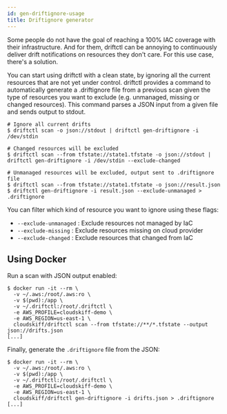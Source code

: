 ```yaml
---
id: gen-driftignore-usage
title: Driftignore generator
---
```


Some people do not have the goal of reaching a 100% IAC coverage with their infrastructure. And for them, driftctl can be annoying to continuously deliver drift notifications on resources they don't care. For this use case, there's a solution.

You can start using driftctl with a clean state, by ignoring all the current resources that are not yet under control. driftctl provides a command to automatically generate a .driftignore file from a previous scan given the type of resources you want to exclude (e.g. unmanaged, missing or changed resources). This command parses a JSON input from a given file and sends output to stdout.

```shell
# Ignore all current drifts
$ driftctl scan -o json://stdout | driftctl gen-driftignore -i /dev/stdin

# Changed resources will be excluded
$ driftctl scan --from tfstate://state1.tfstate -o json://stdout | driftctl gen-driftignore -i /dev/stdin --exclude-changed

# Unmanaged resources will be excluded, output sent to .driftignore file
$ driftctl scan --from tfstate://state1.tfstate -o json://result.json
$ driftctl gen-driftignore -i result.json --exclude-unmanaged > .driftignore
```

You can filter which kind of resource you want to ignore using these flags:

- `--exclude-unmanaged` : Exclude resources not managed by IaC
- `--exclude-missing` : Exclude resources missing on cloud provider
- `--exclude-changed` : Exclude resources that changed from IaC

## Using Docker

Run a scan with JSON output enabled:

```
$ docker run -it --rm \
  -v ~/.aws:/root/.aws:ro \
  -v $(pwd):/app \
  -v ~/.driftctl:/root/.driftctl \
  -e AWS_PROFILE=cloudskiff-demo \
  -e AWS_REGION=us-east-1 \
  cloudskiff/driftctl scan --from tfstate://**/*.tfstate --output json://drifts.json
[...]
```

Finally, generate the `.driftignore` file from the JSON:

```
$ docker run -it --rm \
  -v ~/.aws:/root/.aws:ro \
  -v $(pwd):/app \
  -v ~/.driftctl:/root/.driftctl \
  -e AWS_PROFILE=cloudskiff-demo \
  -e AWS_REGION=us-east-1 \
  cloudskiff/driftctl gen-driftignore -i drifts.json > .driftignore
[...]
```

